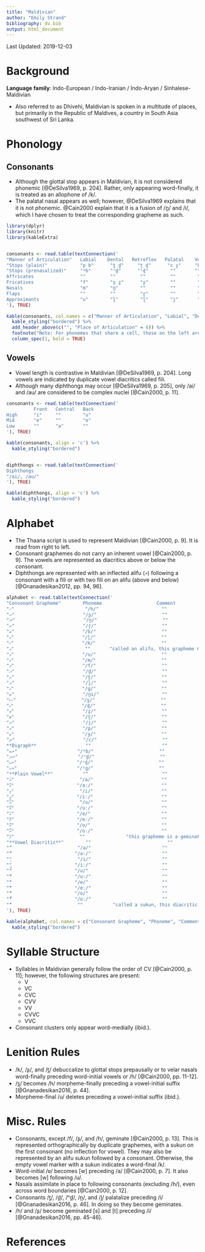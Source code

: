 ```yaml
---
title: "Maldivian"
author: "Emily Strand"
bibliography: dv.bib
output: html_document
---
```


Last Updated: 2019-12-03

# Background

**Language family**: Indo-European / Indo-Iranian / Indo-Aryan / Sinhalese-Maldivian

* Also referred to as Dhivehi, Maldivian is spoken in a multitude of places, but primarily in the Republic of Maldives, a country in South Asia southwest of Sri Lanka.

# Phonology

## Consonants

* Although the glottal stop appears in Maldivian, it is not considered phonemic [@DeSilva1969, p. 204]. Rather, only appearing word-finally, it is treated as an allophone of /k/.
* The palatal nasal appears as well; however, @DeSilva1969 explains that it is not phonemic. @Cain2000 explain that it is a fusion of /n̪/ and /i/, which I have chosen to treat the corresponding grapheme as such.

```r

library(dplyr)
library(knitr)
library(kableExtra)


consonants <- read.table(textConnection('
"Manner of Articulation"   Labial    Dental   Retroflex   Palatal    Velar   Glottal
"Stops (plain)"            "p b"      "t̪ d̪"     "ʈ ɖ"      "c ɟ"     "k ɡ"   ""
"Stops (prenasalized)"     "ᵐb"       "ⁿd̪"      "ᶯɖ"        ""       "ᵑɡ"    ""
Affricates                 ""         ""         ""         ""        ""     ""
Fricatives                 "f"        "s̪ z̪"      "ʂ"        ""        ""     "h"
Nasals                     "m"        "n̪"        ""         ""        ""     ""
Flaps                      ""         ""         "ɽ"        ""        ""     ""
Approximants               "ʋ"        "l̪"        "ɭ"        "j"       ""     ""
'), TRUE)

kable(consonants, col.names = c("Manner of Articulation", "Labial", "Dental", "Retroflex", "Palatal", "Velar", "Glottal"), align = 'c') %>%
  kable_styling("bordered") %>%
  add_header_above(c("", "Place of Articulation" = 6)) %>%
  footnote("Note: For phonemes that share a cell, those on the left are voiceless and those on the right are voiced. .", general_title = "") %>%
  column_spec(1, bold = TRUE)
```

## Vowels

* Vowel length is contrastive in Maldivian [@DeSilva1969, p. 204]. Long vowels are indicated by duplicate vowel diacritics called fili.
* Although many diphthongs may occur [@DeSilva1969, p. 205], only /ai/ and /au/ are considered to be complex nuclei [@Cain2000, p. 11].

```r
consonants <- read.table(textConnection('
          Front   Central   Back
High      "i"     ""        "u"
Mid       "e"     ""        "o"
Low       ""      "a"       ""
'), TRUE)

kable(consonants, align = 'c') %>%
  kable_styling("bordered")


diphthongs <- read.table(textConnection('
Diphthongs
"/ai/, /au/"
'), TRUE)

kable(diphthongs, align = 'c') %>%
  kable_styling("bordered")
```

# Alphabet

* The Thaana script is used to represent Maldivian [@Cain2000, p. 9]. It is read from right to left.
* Consonant graphemes do not carry an inherent vowel [@Cain2000, p. 9]. The vowels are represented as diacritics above or below the consonant.
* Diphthongs are represented with an inflected alifu ⟨އ⟩ following a consonant with a fili or with two fili on an alifu (above and below) [@Gnanadesikan2012, pp. 94, 96].

```r

alphabet <- read.table(textConnection('
"Consonant Grapheme"        Phoneme                    Comment
"ހ"                          "/h/"                       ""
"ށ"                         "/ʂ/"                        ""
"ނ"                         "/n̪/"                        ""
"ރ"                         "/ɽ/"                        ""
"ބ"                         "/b/"                        ""
"ޅ"                         "/ɭ/"                        ""
"ކ"                         "/k/"                        ""
"އ"                          ""       "called an alifu, this grapheme needs inflection from fili to have phonemic value [@Cain2000, p. 9]"
"ވ"                         "/ʋ/"                        ""
"މ"                         "/m/"                        ""
"ފ"                         "/f/"                        ""
"ދ"                         "/d̪/"                        ""
"ތ"                         "/t̪/"                        ""
"ލ"                         "/l̪/"                        ""
"ގ"                         "/ɡ/"                        ""
"ޏ"                         "/n̪i/"                       ""
"ސ"                        "/s̪/"                        ""
"ޑ"                         "/ɖ/"                        ""
"ޒ"                         "/z̪/"                        ""
"ޓ"                         "/ʈ/"                        ""
"ޔ"                         "/j/"                        ""
"ޕ"                         "/p/"                        ""
"ޖ"                         "/ɟ/"                        ""
"ޗ"                         "/c/"                        ""
**Digraph**                  ""                          ""
"ނބ"                      "/ᵐb/"                        ""
"ނދ"                      "/ⁿd̪/"                        ""
"ނޑ"                      "/ᶯɖ/"                        ""
"ނގ"                      "/ᵑɡ/"                        ""
"**Plain Vowel**"           ""                           ""
"އަ"                        "/a/"                         ""
"އާ"                       "/aː/"                         ""
"އި"                        "/i/"                         ""
"އީ"                       "/iː/"                         ""
"އު"                        "/u/"                         ""
"އޫ"                       "/uː/"                         ""
"އެ"                       "/e/"                          ""
"އޭ"                       "/eː/"                         ""
"އޮ"                       "/o/"                          ""
"އޯ"                       "/oː/"                         ""
"އް"                        ""               "this grapheme is a geminate marker or /k/ word-finally (see Misc. Rules below)"
"**Vowel Diacritic**"        ""                            ""
"ަ"                        "/a/"                          ""
"ާ"                       "/aː/"                          ""
"ި"                        "/i/"                          ""
"ީ"                       "/iː/"                          ""
"ު"                       "/u/"                           ""
"ޫ"                       "/uː/"                          ""
"ެ"                       "/e/"                           ""
"ޭ"                       "/eː/"                          ""
"ޮ"                       "/o/"                           ""
"ޯ"                       "/oː/"                          ""
"ް"                        ""           "called a sukun, this diacritic indicates that the base character is vowel-less [@Cain2000, p. 9]"
'), TRUE)

kable(alphabet, col.names = c("Consonant Grapheme", "Phoneme", "Comment"), align = 'c') %>%
  kable_styling("bordered")
```

# Syllable Structure

* Syllables in Maldivian generally follow the order of CV [@Cain2000, p. 11]; however, the following structures are present:
    - V
    - VC
    - CVC
    - CVV
    - VV
    - CVVC
    - VVC
* Consonant clusters only appear word-medially (ibid.).

# Lenition Rules

* /k/, /ʂ/, and /t̪/ debuccalize to glottal stops prepausally or to velar nasals word-finally preceding word-initial vowels or /h/ [@Cain2000, pp. 11-12].
* /s̪/ becomes /h/ morpheme-finally preceding a vowel-initial suffix [@Gnanadesikan2016, p. 44].
* Morpheme-final /u/ deletes preceding a vowel-initial suffix (ibid.).

# Misc. Rules

* Consonants, except /f/, /ʂ/, and /h/, geminate [@Cain2000, p. 13]. This is represented orthographically by duplicate graphemes, with a sukun on the first consonant (no inflection for vowel). They may also be represented by an alifu sukun followed by a consonant. Otherwise, the empty vowel marker with a sukun indicates a word-final /k/.
* Word-initial /ʋ/ becomes [w] preceding /a/ [@Cain2000, p. 7]. It also becomes [w] following /u/.
* Nasals assimilate in place to following consonants (excluding /h/), even across word boundaries [@Cain2000, p. 12].
* Consonants /t̪/, /d̪/, /ⁿd̪/, /n̪/, and /l̪/ palatalize preceding /i/ [@Gnanadesikan2016, p. 46]. In doing so they become geminates.
* /h/ and /ʂ/ become geminated [s] and [t] preceding /i/ [@Gnanadesikan2016, pp. 45-46].

# References
